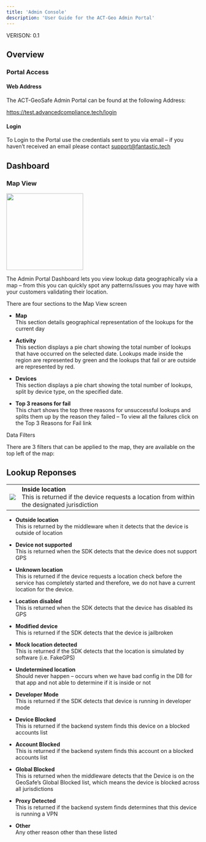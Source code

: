 ```yaml
---
title: 'Admin Console'
description: 'User Guide for the ACT-Geo Admin Portal'
---
```

 
VERISON: 0.1 

## Overview 

### Portal Access 

#### Web Address 

The ACT-GeoSafe Admin Portal can be found at the following Address: 

https://test.advancedcompliance.tech/login 

#### Login 

To Login to the Portal use the credentials sent to you via email – if you haven’t received an email please contact support@fantastic.tech 

## Dashboard 

### Map View 

<img height="200" src="images/console-screen-shot.png" />

The Admin Portal Dashboard lets you view lookup data geographically via a map – from this you can quickly spot any patterns/issues you may have with your customers validating their location. 

There are four sections to the Map View screen 

- **Map**<br />
This section details geographical representation of the lookups for the current day 
 
- **Activity**<br />
This section displays a pie chart showing the total number of lookups that have occurred on the selected date.  Lookups made inside the region are represented by green and the lookups that fail or are outside are represented by red. 

- **Devices**<br />
This section displays a pie chart showing the total number of lookups, split by device type, on the specified date. 

- **Top 3 reasons for fail**<br />
This chart shows the top three reasons for unsuccessful lookups and splits them up by the reason they failed – To view all the failures click on the Top 3 Reasons for Fail link 

Data Filters  

There are 3 filters that can be applied to the map, they are available on the top left of the map: 

## Lookup Reponses 
<table>
  <tr>
    <td>
      <img src="images/success.png" />
    </td>
    <td>
      <b>Inside location</b><br />
          This is returned if the device requests a location from within the designated jurisdiction
    </td>
  </tr>
</table>

- **Outside location**<br />
This is returned by the middleware when it detects that the device is outside of location 

- **Device not supported**<br />
This is returned when the SDK detects that the device does not support GPS 

- **Unknown location**<br />
This is returned if the device requests a location check before the service has completely started and therefore, we do not have a current location for the device. 

- **Location disabled**<br />
This is returned when the SDK detects that the device has disabled its GPS 

- **Modified device**<br />
This is returned if the SDK detects that the device is jailbroken 

- **Mock location detected**<br />
This is returned if the SDK detects that the location is simulated by software (i.e. FakeGPS) 

- **Undetermined location**<br />
Should never happen – occurs when we have bad config in the DB for that app and not able to determine if it is inside or not 

- **Developer Mode**<br />
This is returned if the SDK detects that device is running in developer mode 

- **Device Blocked**<br />
This is returned if the backend system finds this device on a blocked accounts list 

- **Account Blocked**<br />
This is returned if the backend system finds this account on a blocked accounts list 

- **Global Blocked**<br />
This is returned when the middleware detects that the Device is on the GeoSafe’s Global Blocked list, which means the device is blocked across all jurisdictions 

- **Proxy Detected**<br />
This is returned if the backend system finds determines that this device is running a VPN 

- **Other**<br />
Any other reason other than these listed 

 

 

 